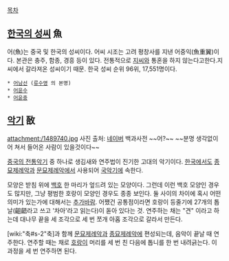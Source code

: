 [[목차]]

== [[한국의 성씨]] 魚 ==
어(魚)는 중국 및 한국의 성씨이다. 
어씨 시조는 고려 평창사를 지낸 어중익(魚重翼)이다. 본관은 충주, 함종, 경흥 등이 있다. 전통적으로 [[지]]씨와 통혼을 하지 않는다고한다.지씨에서 갈라져온 성씨이기 때문.
한국 성씨 순위 96위, 17,551명이다.
 * [[어남선]] ([[류수영]] 의 본명)
 * [[어윤수]]
 * [[어윤중]]
== [[악기]] 敔 ==
attachment:/1489740.jpg
사진 출처: [[네이버]] 백과사전 
~~어?~~ ~~분명 생각없이 어 쳐서 들어온 사람이 있을것이다~~

[[중국의 전통악기]] 중 하나로 생김새와 연주법이 진기한 고대의 악기이다. [[한국]]에서도 [[종묘제례악]]과 [[문묘제례악]]에서 사용되어 [[국악기]]에 속한다.

모양은 받침 위에 [[백호]] 한 마리가 엎드려 있는 모양이다. 그런데 이런 백호 모양인 경우도 많지만, 그냥 평범한 호랑이 모양인 경우도 종종 보인다. 둘 사이의 차이에 혹시 어떤 의미가 있는가에 대해서는 [[추가바람]]. 어쨌건 공통점이라면 호랑이 등줄기에 27개의 톱날(齟齬라고 쓰고 '차아'라고 읽는다)이 돋아 있다는 것. 연주하는 채는 "견" 이라고 하는데 대나무 끝을 세 조각으로 세 번 쪼개 아홉 조각으로 갈라서 만든다.

[wiki:"축#s-2"축]과 함께 [[문묘제례악]]과 [[종묘제례악]]에 편성되는데, 음악이 끝날 때 연주한다. 연주할 때는 채로 [[호랑이]] 머리를 세 번 친 다음에 톱니를 한 번 내려긁는다. 이 과정을 세 번 연주하면 된다.
